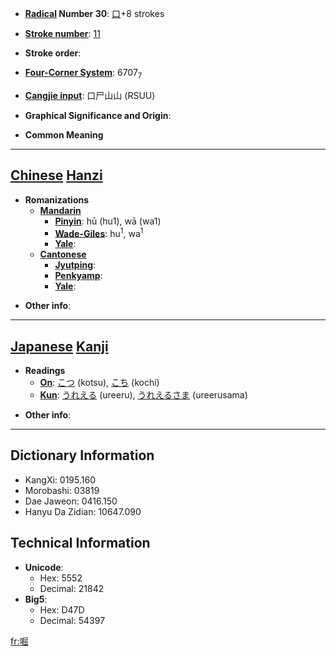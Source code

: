* '''[[Wiktionary:Chinese radical index| Radical]] Number 30''': [[Wiktionary:Chinese radical index 口|口]]+8 strokes

* '''[[Wiktionary:Chinese total strokes index|Stroke number]]''': [[Wiktionary:Chinese total strokes index 11|11]]

* '''Stroke order''': 

* '''[[Wiktionary:Chinese four corner index|Four-Corner System]]''': 6707<sub>7</sub>

* '''[[Wiktionary:Chinese Cangjie index|Cangjie input]]''': 口尸山山 (RSUU)

* '''Graphical Significance and Origin''': 

* '''Common Meaning'''

----

== [[Chinese]] [[Hanzi]] ==

* '''Romanizations'''
** '''[[Mandarin]]'''
*** '''[[Pinyin]]''': hū (hu1), wā (wa1)
*** '''[[Wade-Giles]]''': hu<sup>1</sup>, wa<sup>1</sup>
*** '''[[Yale]]''': 
** '''[[Cantonese]]'''
*** '''[[Jyutping]]''':
*** '''[[Penkyamp]]''': 
*** '''[[Yale]]''': 

* '''Other info''': 

----

== [[Japanese]] [[Kanji]] ==

* '''Readings'''
** '''[[On]]''': [[こつ]] (kotsu), [[こち]] (kochi)
** '''[[Kun]]''': [[うれえる]] (ureeru), [[うれえるさま]] (ureerusama)

* '''Other info''':  

----

== Dictionary Information ==

* KangXi: 0195.160
* Morobashi: 03819
* Dae Jaweon: 0416.150
* Hanyu Da Zidian: 10647.090

== Technical Information ==

* '''Unicode''':
** Hex: 5552
** Decimal: 21842
* '''Big5''':
** Hex: D47D
** Decimal: 54397

[[fr:啒]]